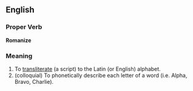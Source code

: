==English==

===Proper Verb===
'''Romanize'''

===Meaning===
#To [[transliterate]] (a script) to the Latin (or English) alphabet.
#(colloquial) To phonetically describe each letter of a word (i.e. Alpha, Bravo, Charlie).